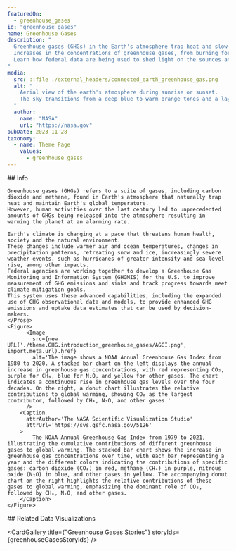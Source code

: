 ```yaml
---
featuredOn:
  - greenhouse_gases 
id: "greenhouse_gases"
name: Greenhouse Gases
description: "
  Greenhouse gases (GHGs) in the Earth's atmosphere trap heat and slow heat loss into space.
  Increases in the concentrations of greenhouse gases, from burning fossil fuels, has caused cascading changes to many of Earth's vital life-supporting systems.
  Learn how federal data are being used to shed light on the sources and hotspots of GHG emissions and to understand the associated impacts on the climate.
"
media:
  src: ::file ./external_headers/connected_earth_greenhouse_gas.png
  alt: "
    Aerial view of the earth's atmosphere during sunrise or sunset.
    The sky transitions from a deep blue to warm orange tones and a layer of clouds is bathed in golden light, creating a striking contrast between the darkened earth below and the bright sky above.
  "
  author:
    name: "NASA"
    url: "https://nasa.gov"
pubDate: 2023-11-28
taxonomy:
  - name: Theme Page
    values:
      - greenhouse gases
---
```




<Block type="wide">
  <Figure>
    <VisitGHG />
  </Figure>
</Block>
<Block>
  <Prose>
    ## Info

    Greenhouse gases (GHGs) refers to a suite of gases, including carbon dioxide and methane, found in Earth's atmosphere that naturally trap heat and maintain Earth's global temperature.
    However, human activities over the last century led to unprecedented amounts of GHGs being released into the atmosphere resulting in warming the planet at an alarming rate.

    Earth's climate is changing at a pace that threatens human health, society and the natural environment.
    These changes include warmer air and ocean temperatures, changes in precipitation patterns, retreating snow and ice, increasingly severe weather events, such as hurricanes of greater intensity and sea level rise, among other impacts.
    Federal agencies are working together to develop a Greenhouse Gas Monitoring and Information System (GHGMIS) for the U.S. to improve measurement of GHG emissions and sinks and track progress towards meet climate mitigation goals.
    This system uses these advanced capabilities, including the expanded use of GHG observational data and models, to provide enhanced GHG emissions and uptake data estimates that can be used by decision-makers.
    </Prose>
    <Figure>
          <Image
            src={new URL('./theme.GHG.introduction_greenhouse_gases/AGGI.png', import.meta.url).href}
            alt='The image shows a NOAA Annual Greenhouse Gas Index from 1980 to 2020. A stacked bar chart on the left displays the annual increase in greenhouse gas concentrations, with red representing CO₂, purple for CH₄, blue for N₂O, and yellow for other gases. The chart indicates a continuous rise in greenhouse gas levels over the four decades. On the right, a donut chart illustrates the relative contributions to global warming, showing CO₂ as the largest contributor, followed by CH₄, N₂O, and other gases.'
          />
        <Caption
          attrAuthor='The NASA Scientific Visualization Studio'
          attrUrl='https://svs.gsfc.nasa.gov/5126'
        >
            The NOAA Annual Greenhouse Gas Index from 1979 to 2021, illustrating the cumulative contributions of different greenhouse gases to global warming. The stacked bar chart shows the increase in greenhouse gas concentrations over time, with each bar representing a year and the different colors indicating the contributions of specific gases: carbon dioxide (CO₂) in red, methane (CH₄) in purple, nitrous oxide (N₂O) in blue, and other gases in yellow. The accompanying donut chart on the right highlights the relative contributions of these gases to global warming, emphasizing the dominant role of CO₂, followed by CH₄, N₂O, and other gases.
        </Caption>
    </Figure>
</Block>


<Block type='wide'>
  <Figure>
    <Carousel items={narratedContentArray} />
  </Figure>
</Block>

<Block type='wide'>
  <Prose>
    ## Related Data Visualizations
  </Prose>
</Block>

<Block type='wide'>
  <Figure>
    <Carousel items={contentArray} />
  </Figure>
</Block>

<CardGallery title={"Greenhouse Gases Stories"} storyIds={greenhouseGasesStoryIds} />

